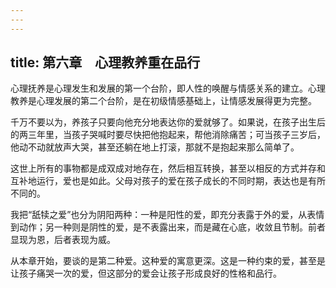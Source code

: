 ```yaml
---
---
---
```

title: 第六章　心理教养重在品行
---




心理抚养是心理发生和发展的第一个台阶，即人性的唤醒与情感关系的建立。心理教养是心理发展的第二个台阶，是在初级情感基础上，让情感发展得更为完整。

千万不要以为，养孩子只要向他充分地表达你的爱就够了。如果说，在孩子出生后的两三年里，当孩子哭喊时要尽快把他抱起来，帮他消除痛苦；可当孩子三岁后，他动不动就放声大哭，甚至还躺在地上打滚，那就不是抱起来那么简单了。

这世上所有的事物都是成双成对地存在，然后相互转换，甚至以相反的方式并存和互补地运行，爱也是如此。父母对孩子的爱在孩子成长的不同时期，表达也是有所不同的。

我把“舐犊之爱”也分为阴阳两种：一种是阳性的爱，即充分表露于外的爱，从表情到动作；另一种则是阴性的爱，是不表露出来，而是藏在心底，收敛且节制。前者显现为恩，后者表现为威。

从本章开始，要谈的是第二种爱。这种爱的寓意更深。这是一种约束的爱，甚至是让孩子痛哭一次的爱，但这部分的爱会让孩子形成良好的性格和品行。